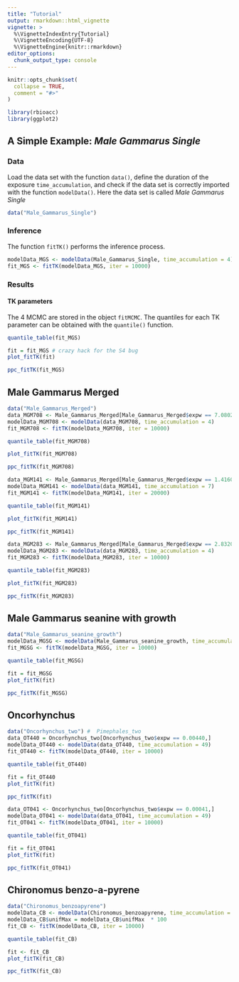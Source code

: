 ```yaml
---
title: "Tutorial"
output: rmarkdown::html_vignette
vignette: >
  %\VignetteIndexEntry{Tutorial}
  %\VignetteEncoding{UTF-8}
  %\VignetteEngine{knitr::rmarkdown}
editor_options: 
  chunk_output_type: console
---
```


```r
knitr::opts_chunk$set(
  collapse = TRUE,
  comment = "#>"
)
```

```r
library(rbioacc)
library(ggplot2)
```


## A Simple Example: *Male Gammarus Single*

### Data

Load the data set with the function `data()`, define the duration of the exposure `time_accumulation`, and check if the data set is correctly imported with the function `modelData()`. Here the data set is called *Male Gammarus Single*

```r
data("Male_Gammarus_Single")
```

### Inference

The function `fitTK()` performs the inference process.

```r
modelData_MGS <- modelData(Male_Gammarus_Single, time_accumulation = 4)
fit_MGS <- fitTK(modelData_MGS, iter = 10000)
```

### Results

#### TK parameters

The 4 MCMC are stored in the object `fitMCMC`. The quantiles for each TK parameter can be obtained with the `quantile()` function.

```r
quantile_table(fit_MGS)
```

```r
fit = fit_MGS # crazy hack for the S4 bug
plot_fitTK(fit)
```

```r
ppc_fitTK(fit_MGS)
```

## Male Gammarus Merged

```r
data("Male_Gammarus_Merged")
data_MGM708 <- Male_Gammarus_Merged[Male_Gammarus_Merged$expw == 7.08021e-05, ]
modelData_MGM708 <- modelData(data_MGM708, time_accumulation = 4)
fit_MGM708 <- fitTK(modelData_MGM708, iter = 10000)
```

```r
quantile_table(fit_MGM708)
```

```r
plot_fitTK(fit_MGM708)
```

```r
ppc_fitTK(fit_MGM708)
```

```r
data_MGM141 <- Male_Gammarus_Merged[Male_Gammarus_Merged$expw == 1.41604e-04, ]
modelData_MGM141 <- modelData(data_MGM141, time_accumulation = 7)
fit_MGM141 <- fitTK(modelData_MGM141, iter = 20000)
```

```r
quantile_table(fit_MGM141)
```

```r
plot_fitTK(fit_MGM141)
```

```r
ppc_fitTK(fit_MGM141)
```

```r
data_MGM283 <- Male_Gammarus_Merged[Male_Gammarus_Merged$expw == 2.83208e-04, ]
modelData_MGM283 <- modelData(data_MGM283, time_accumulation = 4)
fit_MGM283 <- fitTK(modelData_MGM283, iter = 10000)
```

```r
quantile_table(fit_MGM283)
```

```r
plot_fitTK(fit_MGM283)
```

```r
ppc_fitTK(fit_MGM283)
```

## Male Gammarus seanine with growth

```r
data("Male_Gammarus_seanine_growth")
modelData_MGSG <- modelData(Male_Gammarus_seanine_growth, time_accumulation = 1.417)
fit_MGSG <- fitTK(modelData_MGSG, iter = 10000)
```


```r
quantile_table(fit_MGSG)
```

```r
fit = fit_MGSG
plot_fitTK(fit)
```

```r
ppc_fitTK(fit_MGSG)
```

## Oncorhynchus

```r
data("Oncorhynchus_two") #  Pimephales_two
data_OT440 = Oncorhynchus_two[Oncorhynchus_two$expw == 0.00440,]
modelData_OT440 <- modelData(data_OT440, time_accumulation = 49)
fit_OT440 <- fitTK(modelData_OT440, iter = 10000)
```

```r
quantile_table(fit_OT440)
```

```r
fit = fit_OT440
plot_fitTK(fit)
```

```r
ppc_fitTK(fit)
```

```r
data_OT041 <- Oncorhynchus_two[Oncorhynchus_two$expw == 0.00041,]
modelData_OT041 <- modelData(data_OT041, time_accumulation = 49)
fit_OT041 <- fitTK(modelData_OT041, iter = 10000)
```

```r
quantile_table(fit_OT041)
```

```r
fit = fit_OT041
plot_fitTK(fit)
```

```r
ppc_fitTK(fit_OT041)
```

## Chironomus benzo-a-pyrene

```r
data("Chironomus_benzoapyrene")
modelData_CB <- modelData(Chironomus_benzoapyrene, time_accumulation = 3)
modelData_CB$unifMax = modelData_CB$unifMax  * 100
fit_CB <- fitTK(modelData_CB, iter = 10000)
```
 
```r
quantile_table(fit_CB)
```

```r
fit <- fit_CB
plot_fitTK(fit_CB)
```

```r
ppc_fitTK(fit_CB)
```
